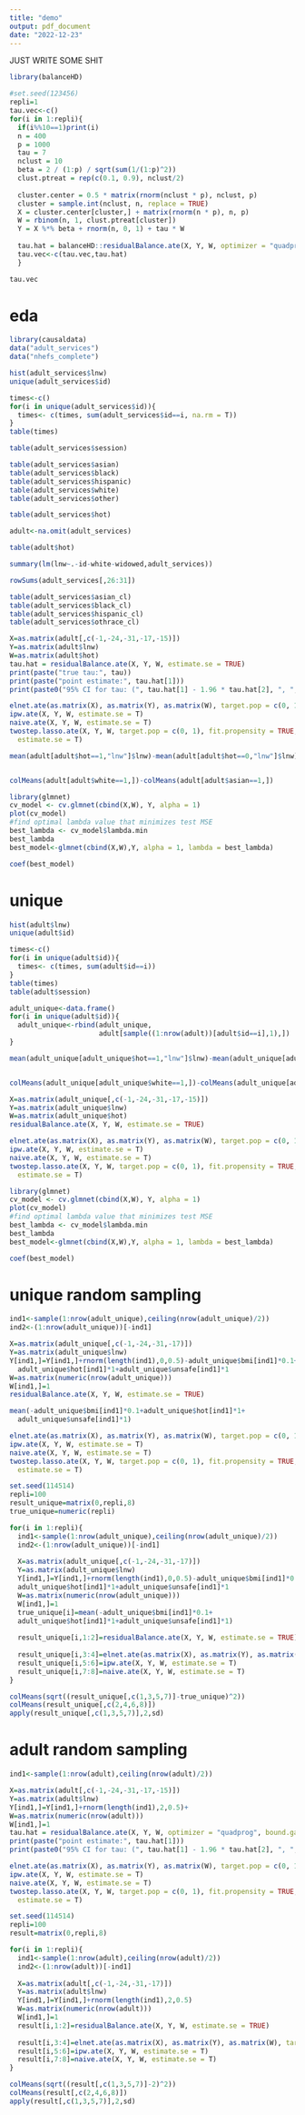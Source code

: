 ```yaml
---
title: "demo"
output: pdf_document
date: "2022-12-23"
---
```


JUST WRITE SOME SHIT


```r
library(balanceHD)

#set.seed(123456)
repli=1
tau.vec<-c()
for(i in 1:repli){
  if(i%%10==1)print(i)
  n = 400
  p = 1000
  tau = 7
  nclust = 10
  beta = 2 / (1:p) / sqrt(sum(1/(1:p)^2))
  clust.ptreat = rep(c(0.1, 0.9), nclust/2)
  
  cluster.center = 0.5 * matrix(rnorm(nclust * p), nclust, p)
  cluster = sample.int(nclust, n, replace = TRUE)
  X = cluster.center[cluster,] + matrix(rnorm(n * p), n, p)
  W = rbinom(n, 1, clust.ptreat[cluster])
  Y = X %*% beta + rnorm(n, 0, 1) + tau * W
  
  tau.hat = balanceHD::residualBalance.ate(X, Y, W, optimizer = "quadprog", bound.gamma = F, estimate.se = TRUE)
  tau.vec<-c(tau.vec,tau.hat)
  }
```

```r
tau.vec
```



# eda
```r
library(causaldata)
data("adult_services")
data("nhefs_complete")
```



```r
hist(adult_services$lnw)
unique(adult_services$id)

times<-c()
for(i in unique(adult_services$id)){
  times<- c(times, sum(adult_services$id==i, na.rm = T))
}
table(times)
```


```r
table(adult_services$session)

table(adult_services$asian)
table(adult_services$black)
table(adult_services$hispanic)
table(adult_services$white)
table(adult_services$other)
```

```r
table(adult_services$hot)
```

```r
adult<-na.omit(adult_services)
```

```r
table(adult$hot)
```


```r
summary(lm(lnw~.-id-white-widowed,adult_services))

```
```r
rowSums(adult_services[,26:31])

```


```r
table(adult_services$asian_cl)
table(adult_services$black_cl)
table(adult_services$hispanic_cl)
table(adult_services$othrace_cl)
```


```r
X=as.matrix(adult[,c(-1,-24,-31,-17,-15)])
Y=as.matrix(adult$lnw)
W=as.matrix(adult$hot)
tau.hat = residualBalance.ate(X, Y, W, estimate.se = TRUE)
print(paste("true tau:", tau))
print(paste("point estimate:", tau.hat[1]))
print(paste0("95% CI for tau: (", tau.hat[1] - 1.96 * tau.hat[2], ", ", tau.hat[1] + 1.96 * tau.hat[2], ")"))
```

```r
elnet.ate(as.matrix(X), as.matrix(Y), as.matrix(W), target.pop = c(0, 1), alpha = 0.9, estimate.se = T)
ipw.ate(X, Y, W, estimate.se = T)
naive.ate(X, Y, W, estimate.se = T)
twostep.lasso.ate(X, Y, W, target.pop = c(0, 1), fit.propensity = TRUE,
  estimate.se = T)
```


```r
mean(adult[adult$hot==1,"lnw"]$lnw)-mean(adult[adult$hot==0,"lnw"]$lnw)


colMeans(adult[adult$white==1,])-colMeans(adult[adult$asian==1,])
```



```r
library(glmnet)
cv_model <- cv.glmnet(cbind(X,W), Y, alpha = 1)
plot(cv_model)
#find optimal lambda value that minimizes test MSE
best_lambda <- cv_model$lambda.min
best_lambda
best_model<-glmnet(cbind(X,W),Y, alpha = 1, lambda = best_lambda)

coef(best_model)
```


# unique

```r
hist(adult$lnw)
unique(adult$id)

times<-c()
for(i in unique(adult$id)){
  times<- c(times, sum(adult$id==i))
}
table(times)
table(adult$session)
```

```r
adult_unique<-data.frame()
for(i in unique(adult$id)){
  adult_unique<-rbind(adult_unique,
                      adult[sample((1:nrow(adult))[adult$id==i],1),])
}
```

```r
mean(adult_unique[adult_unique$hot==1,"lnw"]$lnw)-mean(adult_unique[adult_unique$hot==0,"lnw"]$lnw)


colMeans(adult_unique[adult_unique$white==1,])-colMeans(adult_unique[adult_unique$asian==1,])
```


```r
X=as.matrix(adult_unique[,c(-1,-24,-31,-17,-15)])
Y=as.matrix(adult_unique$lnw)
W=as.matrix(adult_unique$hot)
residualBalance.ate(X, Y, W, estimate.se = TRUE)
```

```r
elnet.ate(as.matrix(X), as.matrix(Y), as.matrix(W), target.pop = c(0, 1), alpha = 0.9, estimate.se = T)
ipw.ate(X, Y, W, estimate.se = T)
naive.ate(X, Y, W, estimate.se = T)
twostep.lasso.ate(X, Y, W, target.pop = c(0, 1), fit.propensity = TRUE,
  estimate.se = T)
```

```r
library(glmnet)
cv_model <- cv.glmnet(cbind(X,W), Y, alpha = 1)
plot(cv_model)
#find optimal lambda value that minimizes test MSE
best_lambda <- cv_model$lambda.min
best_lambda
best_model<-glmnet(cbind(X,W),Y, alpha = 1, lambda = best_lambda)

coef(best_model)
```

# unique random sampling
```r
ind1<-sample(1:nrow(adult_unique),ceiling(nrow(adult_unique)/2))
ind2<-(1:nrow(adult_unique))[-ind1]

X=as.matrix(adult_unique[,c(-1,-24,-31,-17)])
Y=as.matrix(adult_unique$lnw)
Y[ind1,]=Y[ind1,]+rnorm(length(ind1),0,0.5)-adult_unique$bmi[ind1]*0.1+
  adult_unique$hot[ind1]*1+adult_unique$unsafe[ind1]*1
W=as.matrix(numeric(nrow(adult_unique)))
W[ind1,]=1
residualBalance.ate(X, Y, W, estimate.se = TRUE)

mean(-adult_unique$bmi[ind1]*0.1+adult_unique$hot[ind1]*1+
  adult_unique$unsafe[ind1]*1)
```

```r
elnet.ate(as.matrix(X), as.matrix(Y), as.matrix(W), target.pop = c(0, 1), alpha = 0.9, estimate.se = T)
ipw.ate(X, Y, W, estimate.se = T)
naive.ate(X, Y, W, estimate.se = T)
twostep.lasso.ate(X, Y, W, target.pop = c(0, 1), fit.propensity = TRUE,
  estimate.se = T)
```

```r
set.seed(114514)
repli=100
result_unique=matrix(0,repli,8)
true_unique=numeric(repli)

for(i in 1:repli){
  ind1<-sample(1:nrow(adult_unique),ceiling(nrow(adult_unique)/2))
  ind2<-(1:nrow(adult_unique))[-ind1]
  
  X=as.matrix(adult_unique[,c(-1,-24,-31,-17)])
  Y=as.matrix(adult_unique$lnw)
  Y[ind1,]=Y[ind1,]+rnorm(length(ind1),0,0.5)-adult_unique$bmi[ind1]*0.1+
  adult_unique$hot[ind1]*1+adult_unique$unsafe[ind1]*1
  W=as.matrix(numeric(nrow(adult_unique)))
  W[ind1,]=1
  true_unique[i]=mean(-adult_unique$bmi[ind1]*0.1+
  adult_unique$hot[ind1]*1+adult_unique$unsafe[ind1]*1)
    
  result_unique[i,1:2]=residualBalance.ate(X, Y, W, estimate.se = TRUE)
  
  result_unique[i,3:4]=elnet.ate(as.matrix(X), as.matrix(Y), as.matrix(W), target.pop = c(0, 1), alpha = 0.9, estimate.se = T)
  result_unique[i,5:6]=ipw.ate(X, Y, W, estimate.se = T)
  result_unique[i,7:8]=naive.ate(X, Y, W, estimate.se = T)
}
```


```r
colMeans(sqrt((result_unique[,c(1,3,5,7)]-true_unique)^2))
colMeans(result_unique[,c(2,4,6,8)])
apply(result_unique[,c(1,3,5,7)],2,sd)
```

# adult random sampling
```r
ind1<-sample(1:nrow(adult),ceiling(nrow(adult)/2))
```


```r
X=as.matrix(adult[,c(-1,-24,-31,-17,-15)])
Y=as.matrix(adult$lnw)
Y[ind1,]=Y[ind1,]+rnorm(length(ind1),2,0.5)+
W=as.matrix(numeric(nrow(adult)))
W[ind1,]=1
tau.hat = residualBalance.ate(X, Y, W, optimizer = "quadprog", bound.gamma = FALSE, estimate.se = TRUE)
print(paste("point estimate:", tau.hat[1]))
print(paste0("95% CI for tau: (", tau.hat[1] - 1.96 * tau.hat[2], ", ", tau.hat[1] + 1.96 * tau.hat[2], ")"))
```

```r
elnet.ate(as.matrix(X), as.matrix(Y), as.matrix(W), target.pop = c(0, 1), alpha = 0.9, estimate.se = T)
ipw.ate(X, Y, W, estimate.se = T)
naive.ate(X, Y, W, estimate.se = T)
twostep.lasso.ate(X, Y, W, target.pop = c(0, 1), fit.propensity = TRUE,
  estimate.se = T)
```

```r
set.seed(114514)
repli=100
result=matrix(0,repli,8)

for(i in 1:repli){
  ind1<-sample(1:nrow(adult),ceiling(nrow(adult)/2))
  ind2<-(1:nrow(adult))[-ind1]
  
  X=as.matrix(adult[,c(-1,-24,-31,-17)])
  Y=as.matrix(adult$lnw)
  Y[ind1,]=Y[ind1,]+rnorm(length(ind1),2,0.5)
  W=as.matrix(numeric(nrow(adult)))
  W[ind1,]=1
  result[i,1:2]=residualBalance.ate(X, Y, W, estimate.se = TRUE)
  
  result[i,3:4]=elnet.ate(as.matrix(X), as.matrix(Y), as.matrix(W), target.pop = c(0, 1), alpha = 0.9, estimate.se = T)
  result[i,5:6]=ipw.ate(X, Y, W, estimate.se = T)
  result[i,7:8]=naive.ate(X, Y, W, estimate.se = T)
}
```

```r
colMeans(sqrt((result[,c(1,3,5,7)]-2)^2))
colMeans(result[,c(2,4,6,8)])
apply(result[,c(1,3,5,7)],2,sd)
```


